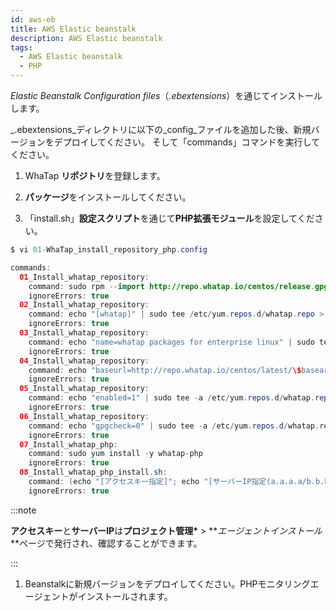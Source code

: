 ```yaml
---
id: aws-eb
title: AWS Elastic beanstalk
description: AWS Elastic beanstalk
tags:
  - AWS Elastic beanstalk
  - PHP
---
```


_Elastic Beanstalk Configuration files_（_.ebextensions_）を通じてインストールします。 

_.ebextensions_ディレクトリに以下の_config_ファイルを追加した後、新規バージョンをデプロイしてください。 そして「commands」コマンドを実行してください。

1.  WhaTap **リポジトリ**を登録します。 

2.  **パッケージ**をインストールしてください。

3.  「install.sh」**設定スクリプト**を通じて**PHP拡張モジュール**を設定してください。

```java title=SH
$ vi 01-WhaTap_install_repository_php.config

commands:
  01_Install_whatap_repository:
    command: sudo rpm --import http://repo.whatap.io/centos/release.gpg
    ignoreErrors: true
  02_Install_whatap_repository:
    command: echo "[whatap]" | sudo tee /etc/yum.repos.d/whatap.repo > /dev/null
    ignoreErrors: true
  03_Install_whatap_repository:
    command: echo "name=whatap packages for enterprise linux" | sudo tee -a /etc/yum.repos.d/whatap.repo > /dev/null
    ignoreErrors: true
  04_Install_whatap_repository:
    command: echo "baseurl=http://repo.whatap.io/centos/latest/\$basearch" | sudo tee -a /etc/yum.repos.d/whatap.repo > /dev/null
    ignoreErrors: true
  05_Install_whatap_repository:
    command: echo "enabled=1" | sudo tee -a /etc/yum.repos.d/whatap.repo > /dev/null
    ignoreErrors: true
  06_Install_whatap_repository:
    command: echo "gpgcheck=0" | sudo tee -a /etc/yum.repos.d/whatap.repo > /dev/null
    ignoreErrors: true
  07_Install_whatap_php:
    command: sudo yum install -y whatap-php
    ignoreErrors: true
  08_Install_whatap_php_install.sh:
    command: (echo "[アクセスキー指定]"; echo "[サーバーIP指定(a.a.a.a/b.b.b.b)")| sudo /usr/whatap/php/install.sh
    ignoreErrors: true
```

  :::note

  **アクセスキー**と**サーバーIP**は**プロジェクト管理\*** > **_エージェントインストール_**ページで発行され、確認することができます。

  :::

1.  Beanstalkに新規バージョンをデプロイしてください。PHPモニタリングエージェントがインストールされます。
